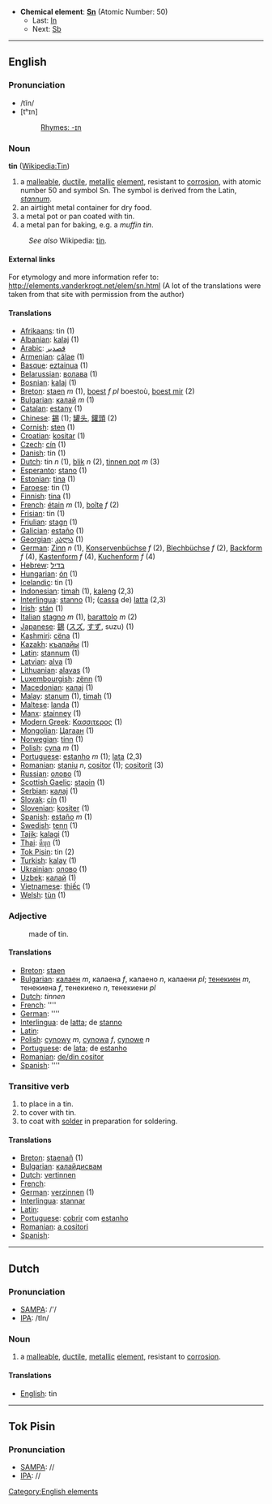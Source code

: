 *'''Chemical element''': '''[[Sn]]''' (Atomic Number: 50)
**Last: [[Indium|In]]
**Next: [[Antimony|Sb]]
----
==English==
===Pronunciation===
*/tĭn/
*[tʰɪn]
*:[[Rhymes:English:-ɪn|Rhymes: -ɪn]]

===Noun===
'''tin''' ([[en:Tin|Wikipedia:Tin]])

#a [[malleable]], [[ductile]], [[metal]]lic [[element]], resistant to [[corrosion]], with atomic number 50 and symbol Sn.  The symbol is derived from the Latin, ''[[stannum]]''.
#an airtight metal container for dry food.
#a metal pot or pan coated with tin.
#a metal pan for baking, e.g. a ''muffin tin''.
:''See also'' Wikipedia: [[w:tin|tin]].

====External links====
For etymology and more information refer to:
http://elements.vanderkrogt.net/elem/sn.html
(A lot of the translations were taken from that site with permission from the author)

==== Translations ====
*[[Afrikaans]]: tin (1)
*[[Albanian]]: [[kalaj]] (1)
*[[Arabic]]: [[قصدير]]
*[[Armenian]]: [[cãlae]] (1)
*[[Basque]]: [[eztainua]] (1)
*[[Belarussian]]: [[волава]] (1)
*[[Bosnian]]: [[kalaj]] (1)
*[[Breton]]: [[staen]] ''m'' (1), [[boest]] ''f  pl'' boestoù, [[boest mir]] (2)
*[[Bulgarian]]: [[калай]] ''m'' (1)
*[[Catalan]]: [[estany]] (1)
*[[Chinese]]: [[錫]] (1); [[罐头]], [[鑵頭]] (2)
*[[Cornish]]: [[sten]] (1)
*[[Croatian]]: [[kositar]] (1)
*[[Czech]]: [[cín]] (1)
*[[Danish]]: tin (1)
*[[Dutch]]: tin ''n'' (1), [[blik]] ''n'' (2), [[tinnen pot]] ''m'' (3)
*[[Esperanto]]: [[stano]] (1)
*[[Estonian]]: [[tina]] (1)
*[[Faroese]]: tin (1)
*[[Finnish]]: [[tina]] (1)
*[[French]]: [[étain]] ''m'' (1), [[boîte]] ''f'' (2)
*[[Frisian]]: tin (1)
*[[Friulian]]: [[stagn]] (1)
*[[Galician]]: [[estaño]] (1)
*[[Georgian]]: [[კალა]] (1)
*[[German]]: [[Zinn]] ''n'' (1), [[Konservenbüchse]] ''f'' (2), [[Blechbüchse]] ''f'' (2), [[Backform]] ''f'' (4), [[Kastenform]] ''f'' (4), [[Kuchenform]] ''f'' (4)
*[[Hebrew]]: [[בדיל]]
*[[Hungarian]]: [[ón]] (1)
*[[Icelandic]]: tin (1)
*[[Indonesian]]: [[timah]] (1), [[kaleng]] (2,3)
*[[Interlingua]]: [[stanno]] (1); ([[cassa]] de) [[latta]] (2,3)
*[[Irish]]: [[stán]] (1)
*[[Italian]] [[stagno]] ''m'' (1), [[barattolo]] ''m'' (2)
*[[Japanese]]: [[錫]] ([[スズ]], [[すず]], suzu) (1)
*[[Kashmiri]]: [[cëna]] (1)
*[[Kazakh]]: [[къалайы]] (1)
*[[Latin]]: [[stannum]] (1)
*[[Latvian]]: [[alva]] (1)
*[[Lithuanian]]: [[alavas]] (1)
*[[Luxembourgish]]: [[zënn]] (1)
*[[Macedonian]]: [[калаj]] (1)
*[[Malay]]: [[stanum]] (1), [[timah]] (1)
*[[Maltese]]: [[landa]] (1)
*[[Manx]]: [[stainney]] (1)
*[[Modern Greek]]: [[Κασσιτερος]] '' '' (1)
*[[Mongolian]]: [[Цагаан]] (1)
*[[Norwegian]]: [[tinn]] (1)
*[[Polish]]:  [[cyna]] ''m'' (1)
*[[Portuguese]]: [[estanho]] ''m'' (1); [[lata]] (2,3)
*[[Romanian]]: [[staniu]] ''n'', [[cositor]] (1); [[cositorit]] (3)
*[[Russian]]: [[олово]] '' '' (1)
*[[Scottish Gaelic]]: [[staoin]] (1)
*[[Serbian]]: [[калаj]] (1)
*[[Slovak]]: [[cín]] (1)
*[[Slovenian]]: [[kositer]] (1)
*[[Spanish]]: [[estaño]] ''m'' (1)
*[[Swedish]]: [[tenn]] (1)
*[[Tajik]]: [[kalagi]] (1)
*[[Thai]]: [[ดีบุก]] (1)
*[[Tok Pisin]]:  tin (2)
*[[Turkish]]: [[kalay]] (1)
*[[Ukrainian]]: [[олово]] (1)
*[[Uzbek]]: [[калай]] (1)
*[[Vietnamese]]: [[thiếc]] (1)
*[[Welsh]]: [[tùn]] (1)

===Adjective===
:made of tin.

====Translations====
*[[Breton]]: [[staen]]
*[[Bulgarian]]: [[калаен]] ''m'', калаена ''f'', калаено ''n'', калаени ''pl''; [[тенекиен]] ''m'', тенекиена ''f'', тенекиено ''n'', тенекиени ''pl''
*[[Dutch]]: [[]] ''tinnen''
*[[French]]: [[]] ''''
*[[German]]: [[]] ''''
*[[Interlingua]]: de [[latta]]; de [[stanno]]
*[[Latin]]: [[]]
*[[Polish]]:  [[cynowy]] ''m'', [[cynowa]] ''f'', [[cynowe]] ''n''
*[[Portuguese]]: de [[lata]]; de [[estanho]]
*[[Romanian]]: [[de/din cositor]]
*[[Spanish]]: [[]] ''''

===Transitive verb===

#to place in a tin.
#to cover with tin.
#to coat with [[solder]] in preparation for soldering.

====Translations====
*[[Breton]]: [[staenañ]] (1)
*[[Bulgarian]]: [[калайдисвам]]
*[[Dutch]]: [[vertinnen]]
*[[French]]: [[]]
*[[German]]: [[verzinnen]] (1)
*[[Interlingua]]: [[stannar]]
*[[Latin]]: [[]]
*[[Portuguese]]: [[cobrir]] com [[estanho]]
*[[Romanian]]: [[a cositori]]
*[[Spanish]]: [[]]

----

==Dutch==

===Pronunciation===
*[[w:SAMPA|SAMPA]]: /'/
*[[w:IPA|IPA]]: /tIn/

===Noun===
#a [[malleable]], [[ductile]], [[metal]]lic [[element]], resistant to [[corrosion]]. 

====Translations====
*[[English]]: tin

----

==Tok Pisin==
===Pronunciation===
*[[w:SAMPA|SAMPA]]: //
*[[w:IPA|IPA]]: //

[[Category:English elements]]